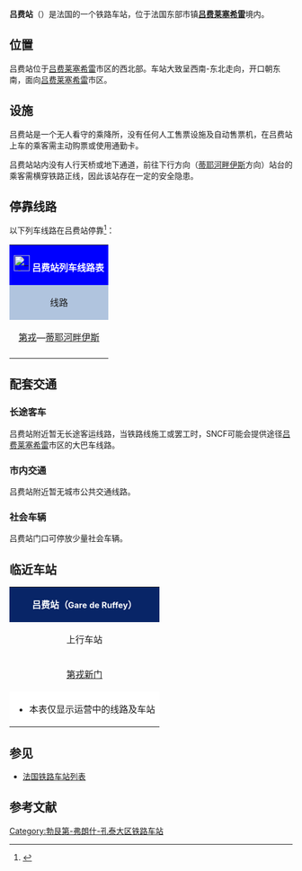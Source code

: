 {{Infobox station
| name          =[[File:Sncf-logo.svg|32x32px]]吕费站<br>{{lang|fr|Gare de Ruffey}} 
| type          = [[法国铁路|法国铁路]]
| image = 
|image_caption = 
| address       = {{FRA}}[[科多尔省|科多尔省]][[吕费莱塞希雷|吕费莱塞希雷]]
| latd          = 47
| latm          = 22
| lats          = 15
| latNS         = N
| longd         = 5
| longm         = 04
| longs         = 42
| longEW        = E
| operator = [[File:_Sncf-logo.svg|32x32px]]
| coordinates_display = yes
| iso_region    = FR
| line          = 
* [[第戎－蒂耶河畔伊斯铁路|第戎－蒂耶河畔伊斯铁路]]
| structure           = 地面
| levels              = 1层
| platform      = 2
| tracks        = 2
| elevation = 252米
| opened        = 1872年10月28日
| rebuilt =
| status = 使用中
| closed        = 
| passengers= 约3.1万人次<ref>{{Cite web|url=https://ressources.data.sncf.com/explore/dataset/frequentation-gares/?sort=voyageurs_2014&q=saint+julien|title=Fréquentation en gares|accessdate=2017-01-04|author=SNCF|date=|language=法语|publisher=SNCF Open Data}}</ref>
| pass_year= 2015年
| ADA                 = 
| station_type = 乘降所
| connections = （无）
| route_map =
| map_locator   = 
| note =
| services = [[法国大区列车|TER]]
}}

'''吕费站'''（{{lang-fr|Gare de Ruffey}}）是法国的一个铁路车站，位于法国东部市镇'''[[吕费莱塞希雷|吕费莱塞希雷]]'''境内。

==位置==

吕费站位于[[吕费莱塞希雷|吕费莱塞希雷]]市区的西北部。车站大致呈西南-东北走向，开口朝东南，面向[[吕费莱塞希雷|吕费莱塞希雷]]市区。

==设施==

吕费站是一个无人看守的乘降所，没有任何人工售票设施及自动售票机，在吕费站上车的乘客需主动购票或使用通勤卡。

吕费站站内没有人行天桥或地下通道，前往下行方向（[[蒂耶河畔伊斯站|蒂耶河畔伊斯]]方向）站台的乘客需横穿铁路正线，因此该站存在一定的安全隐患。

== 停靠线路 ==

{{动态列表|最后更新时间：2017年1月4日。本章节内容仅供参考，不排除因施工或罢工而引发的临时性变更。欢迎修正和补充}}

以下列车线路在吕费站停靠<ref>{{Cite web|url=http://cdn.ter.sncf.com/medias/PDF/bourgogne/Fiche_horaire_04_DIJON_IS_SUR%20TILLE_SA2017_tcm54-34453_tcm54-34467.pdf|title=Is-sur-Tille - Dijon|accessdate=2017-01-04|author=SNCF|date=|language=法语|publisher=TER Bourgogne|deadurl=yes|archiveurl=https://web.archive.org/web/20161125044955/http://cdn.ter.sncf.com/medias/PDF/bourgogne/Fiche_horaire_04_DIJON_IS_SUR%20TILLE_SA2017_tcm54-34453_tcm54-34467.pdf|archivedate=2016-11-25}}</ref>：

{| class="wikitable mw-collapsible" 
|colspan="5" style="background:#0000FF" align="center" |[[File:_Sncf-logo.svg|28x28px]] <font color=#FFFFFF>'''吕费站列车线路表'''</font>
|-
!style="background:#B0C4DE"| 线路
!style="background:#B0C4DE"|车种
!style="background:#B0C4DE"|上一站
!style="background:#B0C4DE"|下一站
!style="background:#B0C4DE"|大致运行频率{{noteTag|name=noteA}}
|-
|[[第戎城站|第戎]]—[[蒂耶河畔伊斯站|蒂耶河畔伊斯]]
| rowspan="1" align="center"|'''[[法国大区列车|TER]]'''
|[[第戎新门站|第戎新门]]
|[[布勒蒂尼-诺尔日站|布勒蒂尼-诺尔日]]
|每天4~12趟
|-
|colspan="5" style="background:#FFFFFF"|{{noteFoot|1=
{{noteTag|name=noteA|1=在本栏中，往返1次为"1趟"}}
}}
|}

==配套交通==
===长途客车===

吕费站附近暂无长途客运线路，当铁路线施工或罢工时，SNCF可能会提供途径[[吕费莱塞希雷|吕费莱塞希雷]]市区的大巴车线路。

===市内交通===

吕费站附近暂无城市公共交通线路。

===社会车辆===

吕费站门口可停放少量社会车辆。

==临近车站==

{|class="wikitable mw-collapsible" style="margin: 0 auto; width:42em;"
|colspan="3"  style="background:#082567" align="center"|<font color=#FFFFFF>'''吕费站（<span style="font-size:11pt;">Gare de Ruffey</span>）'''</font>
|-
!上行车站
!线路
!下行车站
|-
|align="center" |[[第戎新门|第戎新门]]
|align="center" |'''[[第戎－蒂耶河畔伊斯铁路|第戎－蒂耶河畔伊斯铁路]]'''
|align="center" |[[布勒蒂尼-诺尔日站|布勒蒂尼-诺尔日站]]
|-
|colspan="3" style="background:#FFFFFF"|
*本表仅显示运营中的线路及车站
|}

==参见==
* [[法国铁路车站列表|法国铁路车站列表]]

== 参考文献 ==
{{Reflist}}

[[Category:勃艮第-弗朗什-孔泰大区铁路车站|Category:勃艮第-弗朗什-孔泰大区铁路车站]]